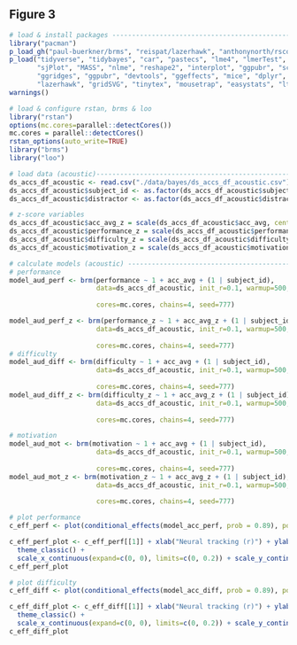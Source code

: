 ## Figure 3

```r
# load & install packages --------------------------------------------------------------------
library("pacman")
p_load_gh("paul-buerkner/brms", "reispat/lazerhawk", "anthonynorth/rscodeio", update=FALSE)
p_load("tidyverse", "tidybayes", "car", "pastecs", "lme4", "lmerTest", 
       "sjPlot", "MASS", "nlme", "reshape2", "interplot", "ggpubr", "scales", "RColorBrewer", "ggmcmc", "ggthemes", 
       "ggridges", "ggpubr", "devtools", "ggeffects", "mice", "dplyr", "ggplot2", "readr", "svglite", "grid", 
       "lazerhawk", "gridSVG", "tinytex", "mousetrap", "easystats", "ltm", "misty", update=FALSE)
warnings()

# load & configure rstan, brms & loo
library("rstan")
options(mc.cores=parallel::detectCores())
mc.cores = parallel::detectCores()
rstan_options(auto_write=TRUE)
library("brms")
library("loo")
```

```r
# load data (acoustic)--------------------------------------------------------------------
ds_accs_df_acoustic <- read.csv("./data/bayes/ds_accs_df_acoustic.csv")
ds_accs_df_acoustic$subject_id <- as.factor(ds_accs_df_acoustic$subject_id)
ds_accs_df_acoustic$distractor <- as.factor(ds_accs_df_acoustic$distractor)

# z-score variables
ds_accs_df_acoustic$acc_avg_z = scale(ds_accs_df_acoustic$acc_avg, center=TRUE, scale=TRUE)
ds_accs_df_acoustic$performance_z = scale(ds_accs_df_acoustic$performance, center=TRUE, scale=TRUE)
ds_accs_df_acoustic$difficulty_z = scale(ds_accs_df_acoustic$difficulty, center=TRUE, scale=TRUE)
ds_accs_df_acoustic$motivation_z = scale(ds_accs_df_acoustic$motivation, center=TRUE, scale=TRUE)
```

```r
# calculate models (acoustic) ---------------------------------------------------
# performance
model_aud_perf <- brm(performance ~ 1 + acc_avg + (1 | subject_id),
                      data=ds_accs_df_acoustic, init_r=0.1, warmup=500, iter=10000, control=list(adapt_delta=0.99,
                                                                                            max_treedepth=12), family=student,
                      cores=mc.cores, chains=4, seed=777)

model_aud_perf_z <- brm(performance_z ~ 1 + acc_avg_z + (1 | subject_id),
                      data=ds_accs_df_acoustic, init_r=0.1, warmup=500, iter=10000, control=list(adapt_delta=0.99,
                                                                                            max_treedepth=12), family=student,
                      cores=mc.cores, chains=4, seed=777)
# difficulty
model_aud_diff <- brm(difficulty ~ 1 + acc_avg + (1 | subject_id),
                      data=ds_accs_df_acoustic, init_r=0.1, warmup=500, iter=10000, control=list(adapt_delta=0.99,
                                                                                            max_treedepth=12), family=student,
                      cores=mc.cores, chains=4, seed=777)
model_aud_diff_z <- brm(difficulty_z ~ 1 + acc_avg_z + (1 | subject_id),
                      data=ds_accs_df_acoustic, init_r=0.1, warmup=500, iter=10000, control=list(adapt_delta=0.99,
                                                                                            max_treedepth=12), family=student,
                      cores=mc.cores, chains=4, seed=777)

# motivation
model_aud_mot <- brm(motivation ~ 1 + acc_avg + (1 | subject_id),
                      data=ds_accs_df_acoustic, init_r=0.1, warmup=500, iter=10000, control=list(adapt_delta=0.99,
                                                                                            max_treedepth=12), family=student,
                      cores=mc.cores, chains=4, seed=777)
model_aud_mot_z <- brm(motivation_z ~ 1 + acc_avg_z + (1 | subject_id),
                      data=ds_accs_df_acoustic, init_r=0.1, warmup=500, iter=10000, control=list(adapt_delta=0.99,
                                                                                            max_treedepth=12), family=student,
                      cores=mc.cores, chains=4, seed=777)

```

```r
# plot performance
c_eff_perf <- plot(conditional_effects(model_acc_perf, prob = 0.89), points=TRUE, point_args=list(size = 5))

c_eff_perf_plot <- c_eff_perf[[1]] + xlab("Neural tracking (r)") + ylab("Performance (%)") +
  theme_classic() +
  scale_x_continuous(expand=c(0, 0), limits=c(0, 0.2)) + scale_y_continuous(expand=c(0, 0), limits=c(20, 102))
c_eff_perf_plot

# plot difficulty
c_eff_diff <- plot(conditional_effects(model_acc_diff, prob = 0.89), points=TRUE, point_args=list(size = 5))

c_eff_diff_plot <- c_eff_diff[[1]] + xlab("Neural tracking (r)") + ylab("Difficulty (not -> very)") + 
  theme_classic() + 
  scale_x_continuous(expand=c(0, 0), limits=c(0, 0.2)) + scale_y_continuous(expand=c(0, 0), limits=c(0.9, 5.1))
c_eff_diff_plot
```

